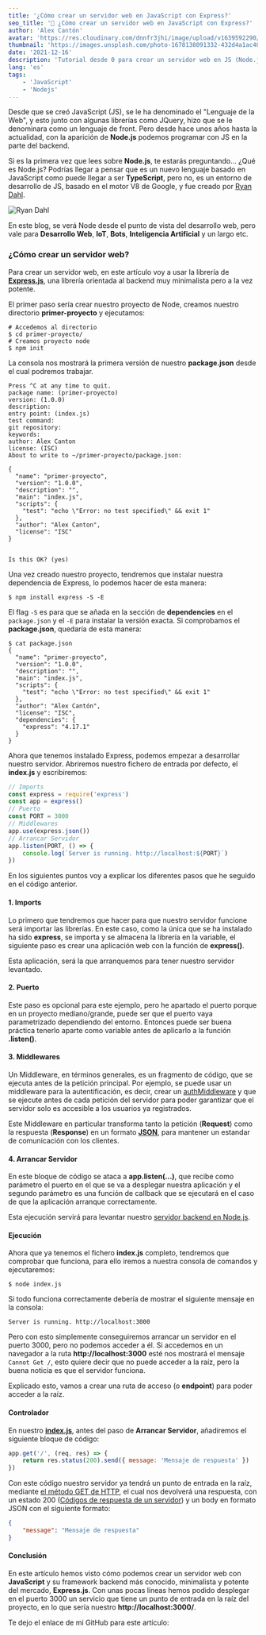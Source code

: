 ```yaml
---
title: '¿Cómo crear un servidor web en JavaScript con Express?'
seo_title: '🤔 ¿Cómo crear un servidor web en JavaScript con Express?'
author: 'Alex Cantón'
avatar: 'https://res.cloudinary.com/dnnfr3jhi/image/upload/v1639592290/Blog/alex_r0u07u.webp'
thumbnail: 'https://images.unsplash.com/photo-1678138091332-432d4a1ac407?q=80&w=3270&auto=format&fit=crop&ixlib=rb-4.1.0&ixid=M3wxMjA3fDB8MHxwaG90by1wYWdlfHx8fGVufDB8fHx8fA%3D%3D'
date: '2021-12-16'
description: 'Tutorial desde 0 para crear un servidor web en JS (Node.js) con el framework de Express.js, uno de los más conocidos y minimalistas del mercado para el Backend. Con un 19.005.088 descargas de media en NPM (Node Package Manager)'
lang: 'es'
tags:
    - 'JavaScript'
    - 'Nodejs'
---
```


Desde que se creó JavaScript (JS), se le ha denominado el "Lenguaje de la Web", y esto junto con algunas librerías como JQuery, hizo que se le denominara como un lenguaje de front. Pero desde hace unos años hasta la actualidad, con la aparición de **Node.js** podemos programar con JS en la parte del backend.

Si es la primera vez que lees sobre **Node.js**, te estarás preguntando... ¿Qué es Node.js? Podrías llegar a pensar que es un nuevo lenguaje basado en JavaScript como puede llegar a ser **TypeScript**, pero no, es un entorno de desarrollo de JS, basado en el motor V8 de Google, y fue creado por [Ryan Dahl](https://www.ecured.cu/Ryan_Lienhart_Dahl).

![Ryan Dahl](https://res.cloudinary.com/dnnfr3jhi/image/upload/v1639687783/Blog/Posts/server-node/04e9bf509eba71f9787154ed0ef3f569_ieet4d.jpg)

En este blog, se verá Node desde el punto de vista del desarrollo web, pero vale para **Desarrollo Web**, **IoT**, **Bots**, **Inteligencia Artificial** y un largo etc.

### ¿Cómo crear un servidor web?

Para crear un servidor web, en este artículo voy a usar la librería de **[Express.js](https://expressjs.com/es/)**, una librería orientada al backend muy minimalista pero a la vez potente.

El primer paso sería crear nuestro proyecto de Node, creamos nuestro directorio **primer-proyecto** y ejecutamos:

```shell
# Accedemos al directorio
$ cd primer-proyecto/
# Creamos proyecto node
$ npm init
```
La consola nos mostrará la primera versión de nuestro **package.json** desde el cual podremos trabajar.
```shell
Press ^C at any time to quit.                                           
package name: (primer-proyecto)                                         
version: (1.0.0)                                                        
description:                                                            
entry point: (index.js)                                                 
test command:                                                           
git repository:                                                         
keywords:                                                               
author: Alex Canton                                                     
license: (ISC)                                                          
About to write to ~/primer-proyecto/package.json:
                                                                        
{                                                                       
  "name": "primer-proyecto",                                            
  "version": "1.0.0",                                                   
  "description": "",                                                    
  "main": "index.js",                                                   
  "scripts": {                                                          
    "test": "echo \"Error: no test specified\" && exit 1"               
  },                                                                    
  "author": "Alex Canton",                                              
  "license": "ISC"                                                      
}                                                                       
                                                                        
                                                                        
Is this OK? (yes)
```

Una vez creado nuestro proyecto, tendremos que instalar nuestra dependencia de Express, lo podemos hacer de esta manera:

```shell
$ npm install express -S -E
```

El flag `-S` es para que se añada en la sección de **dependencies** en el `package.json` y el `-E` para instalar la versión exacta. Si comprobamos el **package.json**, quedaría de esta manera:

```shell
$ cat package.json
{
  "name": "primer-proyecto",
  "version": "1.0.0",
  "description": "",
  "main": "index.js",
  "scripts": {
    "test": "echo \"Error: no test specified\" && exit 1"
  },
  "author": "Alex Cantón",
  "license": "ISC",
  "dependencies": {
    "express": "4.17.1"
  }
}
```

Ahora que tenemos instalado Express, podemos empezar a desarrollar nuestro servidor. Abriremos nuestro fichero de entrada por defecto, el **index.js** y escribiremos:

```js
// Imports
const express = require('express')
const app = express()
// Puerto
const PORT = 3000
// Middlewares
app.use(express.json())
// Arrancar Servidor
app.listen(PORT, () => {
    console.log(`Server is running. http://localhost:${PORT}`)
})
```

En los siguientes puntos voy a explicar los diferentes pasos que he seguido en el código anterior.

#### 1. Imports

Lo primero que tendremos que hacer para que nuestro servidor funcione será importar las librerías. En este caso, como la única que se ha instalado ha sido **express**, se importa y se almacena la librería en la variable, el siguiente paso es crear una aplicación web con la función de **express()**.

Esta aplicación, será la que arranquemos para tener nuestro servidor levantado.

#### 2. Puerto

Este paso es opcional para este ejemplo, pero he apartado el puerto porque en un proyecto mediano/grande, puede ser que el puerto vaya parametrizado dependiendo del entorno. Entonces puede ser buena práctica tenerlo aparte como variable antes de aplicarlo a la función **.listen()**.

#### 3. Middlewares

Un Middleware, en términos generales, es un fragmento de código, que se ejecuta antes de la petición principal. Por ejemplo, se puede usar un middleware para la autentificación, es decir, crear un <u>authMiddleware</u> y que se ejecute antes de cada petición del servidor para poder garantizar que el servidor solo es accesible a los usuarios ya registrados.

Este Middleware en particular transforma tanto la petición (**Request**) como la respuesta (**Response**) en un formato <u>**JSON**</u>, para mantener un estandar de comunicación con los clientes.

#### 4. Arrancar Servidor

En este bloque de código se ataca a **app.listen(...)**, que recibe como parámetro el puerto en el que se va a desplegar nuestra aplicación y el segundo parámetro es una función de callback que se ejecutará en el caso de que la aplicación arranque correctamente.

Esta ejecución servirá para levantar nuestro <u>servidor backend en Node.js</u>.

#### Ejecución

Ahora que ya tenemos el fichero **index.js** completo, tendremos que comprobar que funciona, para ello iremos a nuestra consola de comandos y ejecutaremos:

```shell
$ node index.js
```

Si todo funciona correctamente debería de mostrar el siguiente mensaje en la consola:

```shell
Server is running. http://localhost:3000
```

Pero con esto simplemente conseguiremos arrancar un servidor en el puerto 3000, pero no podemos acceder a él. Si accedemos en un navegador a la ruta **http://localhost:3000** esté nos mostrará el mensaje `Cannot Get /`, esto quiere decir que no puede acceder a la raíz, pero la buena noticia es que el servidor funciona.

Explicado esto, vamos a crear una ruta de acceso (o **endpoint**) para poder acceder a la raíz.

#### Controlador

En nuestro <u>**index.js**</u>, antes del paso de **Arrancar Servidor**, añadiremos el siguiente bloque de código:

```js
app.get('/', (req, res) => {
    return res.status(200).send({ message: 'Mensaje de respuesta' })
})
```

Con este código nuestro servidor ya tendrá un punto de entrada en la raíz, mediante [el método GET de HTTP](https://developer.mozilla.org/es/docs/Web/HTTP/Methods), el cual nos devolverá una respuesta, con un estado 200 ([Códigos de respuesta de un servidor](https://developer.mozilla.org/es/docs/Web/HTTP/Status)) y un body en formato JSON con el siguiente formato:

```json
{
    "message": "Mensaje de respuesta"
}
```
#### Conclusión

En este artículo hemos visto cómo podemos crear un servidor web con **JavaScript** y su framework backend más conocido, minimalista y potente del mercado, **Express.js**. Con unas pocas líneas hemos podido desplegar en el puerto 3000 un servicio que tiene un punto de entrada en la raíz del proyecto, en lo que sería nuestro **http://localhost:3000/**.

Te dejo el enlace de mi GitHub para este artículo:
<GithubLink title="¿Cómo crear un servidor en JavaScript con Node.js?" link="https://github.com/alexcanDvlpr/crear-servidor-node-basico" />
